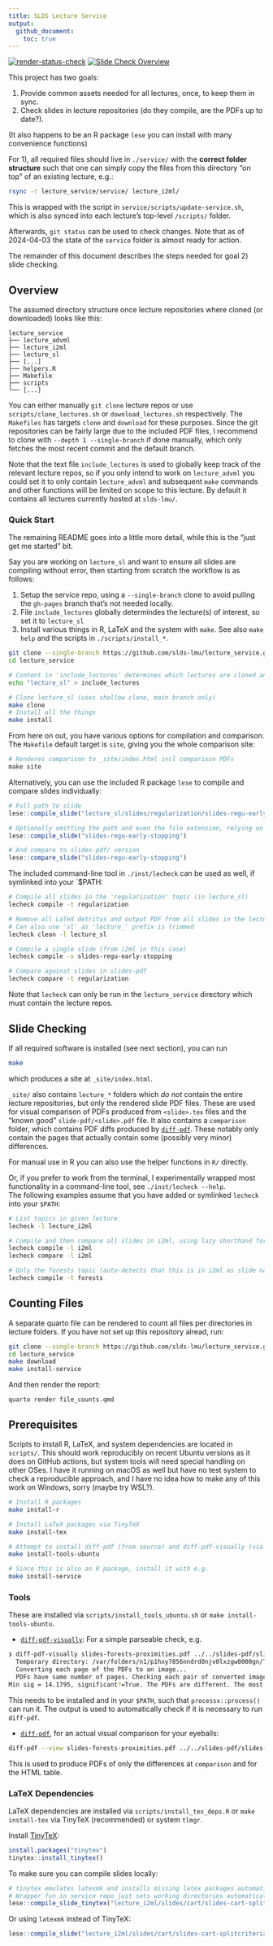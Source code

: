 ```yaml
---
title: SLDS Lecture Service
output: 
  github_document:
    toc: true
---
```

<!-- README.md is generated from README.Rmd. Please edit that file -->

<!-- badges: start -->
[![render-status-check](https://github.com/slds-lmu/lecture_service/actions/workflows/render-status-check.yaml/badge.svg)](https://github.com/slds-lmu/lecture_service/actions/workflows/render-status-check.yaml)
[![Slide Check Overview](https://img.shields.io/badge/Slide_Check_Overview-E0911F)](https://slds-lmu.github.io/lecture_service/)
<!-- badges: end -->

This project has two goals:

1. Provide common assets needed for all lectures, once, to keep them in sync.
2. Check slides in lecture repositories (do they compile, are the PDFs up to date?).

(It also happens to be an R package `lese` you can install with many convenience functions)

For 1), all required files should live in `./service/` with the **correct folder structure** such that one can simply copy the files from this directory "on top" of an existing lecture, e.g.:

```sh
rsync -r lecture_service/service/ lecture_i2ml/
```

This is wrapped with the script in `service/scripts/update-service.sh`, which is also synced into each lecture's top-level `/scripts/` folder.

Afterwards, `git status` can be used to check changes.
Note that as of 2024-04-03 the state of the `service` folder is almost ready for action.

The remainder of this document describes the steps needed for goal 2) slide checking.

## Overview

The assumed directory structure once lecture repositories where cloned (or downloaded) looks like this:

```
lecture_service
├── lecture_advml
├── lecture_i2ml
├── lecture_sl
├── [...]
├── helpers.R
├── Makefile
├── scripts
└── [...]
```

You can either manually `git clone` lecture repos or use `scripts/clone_lectures.sh` or `download_lectures.sh` respectively.
The `Makefiles` has targets `clone` and `download` for these purposes.
Since the git repositories can be fairly large due to the included PDF files, I recommend to clone with `--depth 1 --single-branch` if done manually, which only fetches the most recent commit and the default branch.

Note that the text file `include_lectures` is used to globally keep track of the relevant lecture repos, so if you only intend to work on `lecture_advml` you could set it to only contain `lecture_advml` and subsequent `make` commands and other functions
will be limited on scope to this lecture.
By default it contains all lectures currently hosted at `slds-lmu/`.

### Quick Start

The remaining README goes into a little more detail, while this is the "just get me started" bit.

Say you are working on `lecture_sl` and want to ensure all slides are compiling without error, then starting from scratch the workflow is as follows:

1. Setup the service repo, using a `--single-branch` clone to avoid pulling the `gh-pages` branch that's not needed locally.
2. File `include_lectures` globally determindes the lecture(s) of interest, so set it to `lecture_sl`
3. Install various things in R, LaTeX and the system with `make`. See also `make help` and the scripts in `./scripts/install_*`.

```sh
git clone --single-branch https://github.com/slds-lmu/lecture_service.git
cd lecture_service

# Content in 'include_lectures' determines which lectures are cloned and otherwise considered
echo "lecture_sl" > include_lectures

# Clone lecture_sl (uses shallow clone, main branch only)
make clone
# Install all the things
make install
```

From here on out, you have various options for compilation and comparison.  
The `Makefile` default target is `site`, giving you the whole comparison site:

```r
# Renderes comparison to _site/index.html incl comparison PDFs
make site
```

Alternatively, you can use the included R package `lese` to compile and compare slides individually:

```r
# Full path to slide
lese::compile_slide("lecture_sl/slides/regularization/slides-regu-early-stopping.tex")

# Optionally omitting the path and even the file extension, relying on internal lookup
lese::compile_slide("slides-regu-early-stopping")

# And compare to slides-pdf/ version
lese::compare_slide("slides-regu-early-stopping")
```

The included command-line tool in `./inst/lecheck` can be used as well, if symlinked into your `$PATH:

```sh
# Compile all slides in the 'regularization' topic (in lecture_sl)
lecheck compile -t regularization

# Remove all LaTeX detritus and output PDF from all slides in the lecture.
# Can also use 'sl' as 'lecture_' prefix is trimmed
lecheck clean -l lecture_sl

# Compile a single slide (from i2ml in this case)
lecheck compile -s slides-regu-early-stopping

# Compare against slides in slides-pdf
lecheck compare -t regularization
```

Note that `lecheck` can only be run in the `lecture_service` directory which must contain the lecture repos.  

## Slide Checking

If all required software is installed (see next section), you can run

```sh
make
```

which produces a site at `_site/index.html`.

`_site/` also contains `lecture_*` folders which *do not* contain the entire lecture repositories, but only the rendered slide PDF files.
These are used for visual comparison of PDFs produced from `<slide>.tex` files and the "known good" `slide-pdf/<slide>.pdf` file.
It also contains a `comparison` folder, which contains PDF diffs produced by [`diff-pdf`](https://github.com/vslavik/diff-pdf).
These notably only contain the pages that actually contain some (possibly very minor) differences.

For manual use in R you can also use the helper functions in `R/` directly.

Or, if you prefer to work from the terminal, I experimentally wrapped most functionality in a command-line tool, see `./inst/lecheck --help`.  
The following examples assume that you have added or symlinked `lecheck` into your `$PATH`:

```sh
# List topics in given lecture
lecheck -l lecture_i2ml

# Compile and then compare all slides in i2ml, using lazy shorthand for i2ml
lecheck compile -l i2ml
lecheck compare -l i2ml

# Only the forests topic (auto-detects that this is in i2ml as slide names and topics are assumed to be unique)
lecheck compile -t forests
```

## Counting Files

A separate quarto file can be rendered to count all files per directories in lecture folders.
If you have not set up this repository alread, run:

```sh
git clone --single-branch https://github.com/slds-lmu/lecture_service.git
cd lecture_service
make download
make install-service
```

And then render the report:

```
quarto render file_counts.qmd
```

## Prerequisites

Scripts to install R, LaTeX, and system dependencies are located in `scripts/`.
This should work reproducibly on recent Ubuntu versions as it does on GitHub actions, but system tools will need special handling on other OSes.
I have it running on macOS as well but have no test system to check a reproducible approach, and I have no idea how to make any of this work on Windows, sorry (maybe try WSL?).

```sh
# Install R packages
make install-r

# Install LaTeX packages via TinyTeX
make install-tex

# Attempt to install diff-pdf (from source) and diff-pdf-visually (via pip)
make install-tools-ubuntu

# Since this is also an R package, install it with e.g.
make install-service
```

### Tools

These are installed via `scripts/install_tools_ubuntu.sh` or `make install-tools-ubuntu`.

- [`diff-pdf-visually`](https://pypi.org/project/diff-pdf-visually/): For a simple parseable check, e.g.

```sh
❯ diff-pdf-visually slides-forests-proximities.pdf ../../slides-pdf/slides-forests-proximities.pdf
  Temporary directory: /var/folders/n1/p1hxy7856nndrd0njv0lxzgw0000gn/T/diffpdfdy0681qc
  Converting each page of the PDFs to an image...
  PDFs have same number of pages. Checking each pair of converted images...
Min sig = 14.1795, significant?=True. The PDFs are different. The most different pages are: page 5 (sgf. 14.1795), page 2 (sgf. 14.6277), page 4 (sgf. 15.1376), page 7 (sgf. 16.1474), page 3 (sgf. 16.6224).
```

This needs to be installed and in your `$PATH`, such that `processx::process()` can run it.
The output is used to automatically check if it is necessary to run `diff-pdf`.


- [`diff-pdf`](https://vslavik.github.io/diff-pdf/), for an actual visual comparison for your eyeballs:

```sh
diff-pdf --view slides-forests-proximities.pdf ../../slides-pdf/slides-forests-proximities.pdf
```

This is used to produce PDFs of only the differences at `comparison` and for the HTML table.


### LaTeX Dependencies

LaTeX dependencies are installed via `scripts/install_tex_deps.R` or `make install-tex` via TinyTeX (recommended) or system `tlmgr`.

Install [TinyTeX](https://yihui.org/tinytex/):

```r
install.packages("tinytex")
tinytex::install_tinytex()
```

To make sure you can compile slides locally:

```r
# tinytex emulates latexmk and installs missing latex packages automatically.
# Wrapper fun in service repo just sets working directories automatically
lese::compile_slide_tinytex("lecture_i2ml/slides/cart/slides-cart-splitcriteria-classification.tex")
```

Or using `latexmk` instead of TinyTeX:

```r
lese::compile_slide("lecture_i2ml/slides/cart/slides-cart-splitcriteria-classification.tex")
```
